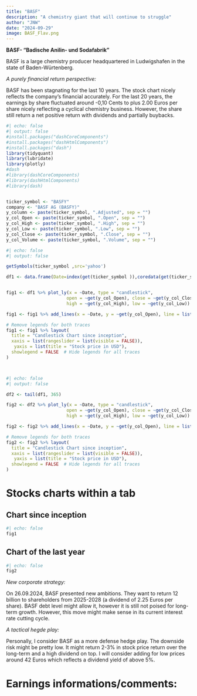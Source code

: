 ```yaml
---
title: "BASF"
description: "A chemistry giant that will continue to struggle"
author: "JNW"
date: "2024-09-29"
image: BASF_Flav.png
---
```


**BASF-  "Badische Anilin- und Sodafabrik"**

BASF is a large chemistry producer headquartered in Ludwigshafen in the state of Baden-Würtenberg.

*A purely financial return perspective:*

BASF has been stagnating for the last 10 years. The stock chart nicely reflects the company's financial accurately. For the last 20 years, the earnings by share fluctuated around -0,10 Cents to plus 2.00 Euros per share nicely reflecting a cyclical chemistry business. However, the share still return a net positive return with dividends and partially buybacks. 



```r
#| echo: false
#| output: false
#install.packages("dashCoreComponents")
#install.packages("dashHtmlComponents")
#install.packages("dash")
library(tidyquant)
library(lubridate)
library(plotly)
#dash
#library(dashCoreComponents)
#library(dashHtmlComponents)
#library(dash)


ticker_symbol <- "BASFY"
company <- "BASF AG (BASFY)"
y_column <- paste(ticker_symbol, ".Adjusted", sep = "")
y_col_Open <- paste(ticker_symbol, ".Open", sep = "")
y_col_High <- paste(ticker_symbol, ".High", sep = "")
y_col_Low <- paste(ticker_symbol, ".Low", sep = "")
y_col_Close <- paste(ticker_symbol, ".Close", sep = "")
y_col_Volume <- paste(ticker_symbol, ".Volume", sep = "")


```

```r
#| echo: false
#| output: false

getSymbols(ticker_symbol ,src='yahoo')

df1 <- data.frame(Date=index(get(ticker_symbol )),coredata(get(ticker_symbol)))


fig1 <- df1 %>% plot_ly(x = ~Date, type = "candlestick",
                       open = ~get(y_col_Open), close = ~get(y_col_Close),
                       high = ~get(y_col_High), low = ~get(y_col_Low)) 

fig1 <- fig1 %>% add_lines(x = ~Date, y = ~get(y_col_Open), line = list(color = 'black', width = 0.2), inherit = FALSE)

# Remove legends for both traces
fig1 <- fig1 %>% layout(
  title = "Candlestick Chart since inception",
  xaxis = list(rangeslider = list(visible = FALSE)),
   yaxis = list(title = "Stock price in USD"),
  showlegend = FALSE  # Hide legends for all traces
)




```

```r
#| echo: false
#| output: false

df2 <- tail(df1, 365)

fig2 <- df2 %>% plot_ly(x = ~Date, type = "candlestick",
                       open = ~get(y_col_Open), close = ~get(y_col_Close),
                       high = ~get(y_col_High), low = ~get(y_col_Low)) 

fig2 <- fig2 %>% add_lines(x = ~Date, y = ~get(y_col_Open), line = list(color = 'black', width = 0.2), inherit = FALSE)

# Remove legends for both traces
fig2 <- fig2 %>% layout(
  title = "Candlestick Chart since inception",
  xaxis = list(rangeslider = list(visible = FALSE)),
   yaxis = list(title = "Stock price in USD"),
  showlegend = FALSE  # Hide legends for all traces
)


```

# Stocks charts within a tab

::: nav-pills
::: panel-tabset
## Chart since inception

```r
#| echo: false
fig1
```

## Chart of the last year

```r
#| echo: false
fig2
```
:::
:::


*New corporate strategy:*

On 26.09.2024, BASF presented new ambitions. They want to return 12 billion to shareholders from 2025-2028 (a dividend of 2.25 Euros per share). BASF debt level might allow it, however it is still not poised for long-term growth. However, this move might make sense in its current interest rate cutting cycle. 

*A tactical hegde play:*

Personally, I consider BASF as a more defense hedge play. The downside risk might be pretty low. It might return 2-3% in stock price return over the long-term and a high dividend on top. I will consider adding for low prices around 42 Euros which reflects a dividend yield of above 5%.


# Earnings informations/comments:

